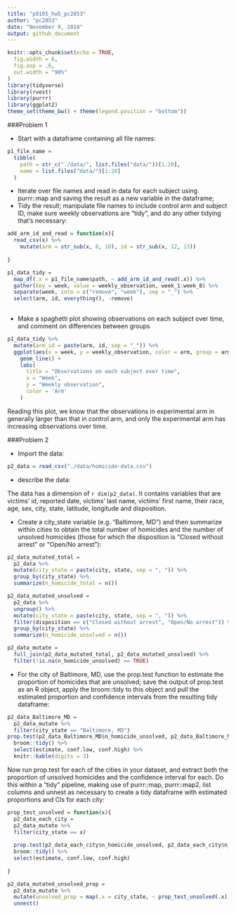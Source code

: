 ```yaml
---
title: "p8105_hw5_pc2853"
author: "pc2853"
date: "November 9, 2018"
output: github_document
---
```


```r
knitr::opts_chunk$set(echo = TRUE,
  fig.width = 6,
  fig.asp = .6,
  out.width = "90%"
)
library(tidyverse)
library(rvest)
library(purrr)
library(ggplot2)
theme_set(theme_bw() + theme(legend.position = "bottom"))
```

###Problem 1

* Start with a dataframe containing all file names:

```r
p1_file_name = 
  tibble(
    path = str_c("./data/", list.files("data/"))[1:20],
    name = list.files("data/")[1:20]
  )

```

* Iterate over file names and read in data for each subject using purrr::map and saving the result as a new variable in the dataframe; 
* Tidy the result; manipulate file names to include control arm and subject ID, make sure weekly observations are “tidy”, and do any other tidying that’s necessary:

```r

add_arm_id_and_read = function(x){
  read_csv(x) %>% 
    mutate(arm = str_sub(x, 8, 10), id = str_sub(x, 12, 13))
  
}

p1_data_tidy = 
  map_df(.x = p1_file_name$path, ~ add_arm_id_and_read(.x)) %>% 
  gather(key = week, value = weekly_observation, week_1:week_8) %>% 
  separate(week, into = c("remove", "week"), sep = "_") %>% 
  select(arm, id, everything(), -remove)
  
```

* Make a spaghetti plot showing observations on each subject over time, and comment on differences between groups

```r
p1_data_tidy %>% 
  mutate(arm_id = paste(arm, id, sep = "_")) %>% 
  ggplot(aes(x = week, y = weekly_observation, color = arm, group = arm_id)) +
    geom_line() +
    labs(
      title = "Observations on each subject over time",
      x = "Week",
      y = "Weekly observation",
      color = 'Arm'
    ) 
```

Reading this plot, we know that the observations in experimental arm in generally larger than that in control arm, and only the experimental arm has increasing observations over time. 

###Problem 2

* Import the data:

```r
p2_data = read_csv("./data/homicide-data.csv")
```

* describe the data:

The data has a dimension of `r dim(p2_data)`. It contains variables that are victims' id, reported date, victims' last name, victims' first name, their race, age, sex, city, state, latitude, longitude and disposition. 

* Create a city_state variable (e.g. “Baltimore, MD”) and then summarize within cities to obtain the total number of homicides and the number of unsolved homicides (those for which the disposition is “Closed without arrest” or “Open/No arrest”):

```r
p2_data_mutated_total = 
  p2_data %>%
  mutate(city_state = paste(city, state, sep = ", ")) %>% 
  group_by(city_state) %>% 
  summarize(n_homicide_total = n())

p2_data_mutated_unsolved = 
  p2_data %>%
  ungroup() %>% 
  mutate(city_state = paste(city, state, sep = ", ")) %>% 
  filter(disposition == c("Closed without arrest", "Open/No arrest")) %>% 
  group_by(city_state) %>% 
  summarize(n_homicide_unsolved = n())

p2_data_mutate = 
  full_join(p2_data_mutated_total, p2_data_mutated_unsolved) %>% 
  filter(!is.na(n_homicide_unsolved) == TRUE)
```

* For the city of Baltimore, MD, use the prop.test function to estimate the proportion of homicides that are unsolved; save the output of prop.test as an R object, apply the broom::tidy to this object and pull the estimated proportion and confidence intervals from the resulting tidy dataframe:

```r
p2_data_Baltimore_MD =   
  p2_data_mutate %>% 
  filter(city_state == "Baltimore, MD")
prop.test(p2_data_Baltimore_MD$n_homicide_unsolved, p2_data_Baltimore_MD$n_homicide_total) %>% 
  broom::tidy() %>% 
  select(estimate, conf.low, conf.high) %>% 
  knitr::kable(digits = 3)

```

Now run prop.test for each of the cities in your dataset, and extract both the proportion of unsolved homicides and the confidence interval for each. Do this within a “tidy” pipeline, making use of purrr::map, purrr::map2, list columns and  unnest as necessary to create a tidy dataframe with estimated proportions and CIs for each city:

```r
prop_test_unsolved = function(x){
  p2_data_each_city =   
  p2_data_mutate %>% 
  filter(city_state == x)
  
  prop.test(p2_data_each_city$n_homicide_unsolved, p2_data_each_city$n_homicide_total) %>% 
  broom::tidy() %>% 
  select(estimate, conf.low, conf.high)
  
}

p2_data_mutated_unsolved_prop = 
  p2_data_mutate %>% 
  mutate(unsolved_prop = map(.x = city_state, ~ prop_test_unsolved(.x))) %>% 
  unnest()
```

